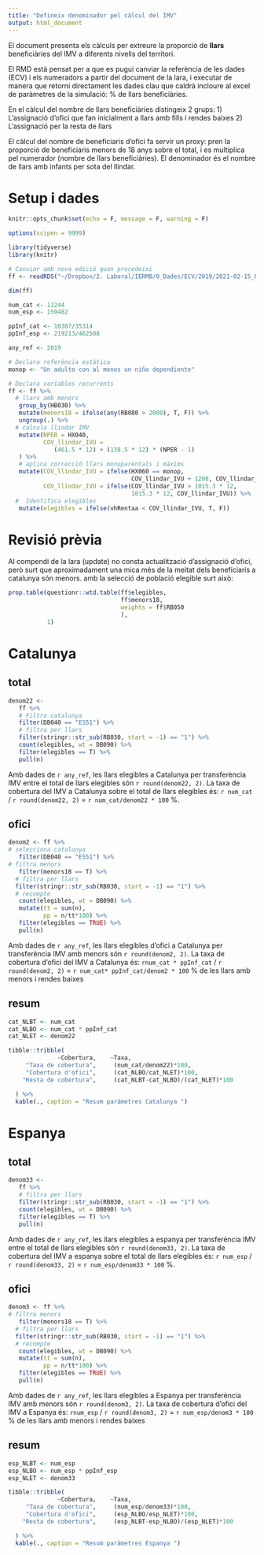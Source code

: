 ```yaml
---
title: "Defineix denominador pel càlcul del IMV"
output: html_document
---
```


El document presenta els càlculs per extreure la proporció de __llars__ beneficiàries del IMV a diferents nivells del territori. 

El RMD està pensat per a que es pugui canviar la referència de les dades (ECV) i els numeradors a partir del document de la lara, i executar de manera que retorni directament les dades clau que caldrà incloure al excel de paràmetres de la simulació: % de llars beneficiàries. 

En el càlcul del nombre de llars beneficiàries distingeix 2 grups: 
    1) L'assignació d'ofici que fan inicialment a llars amb fills i rendes baixes
    2) L'assignació per la resta de llars

El càlcul del nombre de beneficiaris d'ofici fa servir un proxy: pren la proporció de beneficiaris menors de 18 anys sobre el total, i es multiplica pel numerador (nombre de llars beneficiàries). El denominador és el nombre de llars amb infants per sota del llindar. 

# Setup i dades

```r
knitr::opts_chunk$set(echo = F, message = F, warning = F)

options(scipen = 9999)

```

```r
library(tidyverse)
library(knitr)
```


```r
# Canviar amb nova edició quan procedeixi
ff <- readRDS("~/Dropbox/2. Laboral/IERMB/0_Dades/ECV/2019/2021-02-15_RPHD.RDS")

dim(ff)
```

```r
num_cat <- 11244
num_esp <- 159482

ppInf_cat <- 18307/35314
ppInf_esp <- 219213/462508

any_ref <- 2019
```


```r
# Declara referència estàtica
monop <- "Un adulto con al menos un niño dependiente"

```

```r
# Declara variables recurrents
ff <- ff %>% 
  # llars amb menors
   group_by(HB030) %>% 
   mutate(menors18 = ifelse(any(RB080 > 2000), T, F)) %>% 
   ungroup(.) %>% 
  # calcula llindar IMV
   mutate(NPER = HX040, 
          COV_llindar_IVU = 
             (461.5 * 12) + (138.5 * 12) * (NPER - 1)
   ) %>% 
   # aplica correcció llars monoparentals i màxims
   mutate(COV_llindar_IVU = ifelse(HX060 == monop, 
                                   COV_llindar_IVU + 1200, COV_llindar_IVU), 
          COV_llindar_IVU = ifelse(COV_llindar_IVU > 1015.3 * 12, 
                                   1015.3 * 12, COV_llindar_IVU)) %>% 
  #  Identifica elegibles
   mutate(elegibles = ifelse(vhRentaa < COV_llindar_IVU, T, F))

```

# Revisió prèvia

Al compendi de la lara (update) no consta actualització d'assignació d'ofici, però surt que aproximadament una mica més de la meitat dels beneficiaris a catalunya són menors. amb la selecció de població elegible surt això: 

```r
prop.table(questionr::wtd.table(ff$elegibles, 
                                ff$menors18, 
                                weights = ff$RB050
                                ), 
           1)
```


# Catalunya {.tabset}

## total
```r
denom22 <- 
   ff %>%
   # Filtra catalunya
   filter(DB040 == "ES51") %>% 
   # filtra per llars
   filter(stringr::str_sub(RB030, start = -1) == "1") %>% 
   count(elegibles, wt = DB090) %>%
   filter(elegibles == T) %>%
   pull(n)

```

Amb dades de `r any_ref`, les llars elegibles a Catalunya per transferència IMV entre el total de llars elegibles són `r round(denom22, 2)`. La taxa de cobertura del IMV a Catalunya sobre el total de llars elegibles és: `r num_cat` / `r round(denom22, 2)` = `r num_cat/denom22 * 100` %. 

## ofici
```r
denom2 <- ff %>% 
# selecciona catalunya
   filter(DB040 == "ES51") %>% 
# filtra menors
   filter(menors18 == T) %>% 
  # filtra per llars
  filter(stringr::str_sub(RB030, start = -1) == "1") %>% 
  # recompte
   count(elegibles, wt = DB090) %>% 
   mutate(tt = sum(n), 
          pp = n/tt*100) %>% 
   filter(elegibles == TRUE) %>% 
   pull(n)

```


Amb dades de `r any_ref`, les llars elegibles d'ofici a Catalunya per transferència IMV amb menors són `r round(denom2, 2)`. La taxa de cobertura d'ofici del IMV a Catalunya és: `rnum_cat * ppInf_cat` / `r round(denom2, 2)` = `r num_cat* ppInf_cat/denom2 * 100` % de les llars amb menors i rendes baixes 




## resum

```r
cat_NLBT <- num_cat
cat_NLBO <- num_cat * ppInf_cat
cat_NLET <- denom22
```

```r
tibble::tribble(
              ~Cobertura,    ~Taxa,
     "Taxa de cobertura",     (num_cat/denom22)*100,
     "Cobertura d'ofici",     (cat_NLBO/cat_NLET)*100,
    "Resta de cobertura",     (cat_NLBT-cat_NLBO)/(cat_NLET)*100

  ) %>% 
  kable(., caption = "Resum paràmetres Catalunya ")

```


# Espanya {.tabset}

## total
```r
denom33 <- 
   ff %>%
   # filtra per llars
   filter(stringr::str_sub(RB030, start = -1) == "1") %>% 
   count(elegibles, wt = DB090) %>%
   filter(elegibles == T) %>%
   pull(n)

```

Amb dades de `r any_ref`, les llars elegibles a espanya per transferència IMV entre el total de llars elegibles són `r round(denom33, 2)`. La taxa de cobertura del IMV a espanya sobre el total de llars elegibles és: `r num_esp` / `r round(denom33, 2)` = `r num_esp/denom33 * 100` %. 

## ofici
```r
denom3 <- ff %>% 
# filtra menors
   filter(menors18 == T) %>% 
  # filtra per llars
  filter(stringr::str_sub(RB030, start = -1) == "1") %>% 
  # recompte
   count(elegibles, wt = DB090) %>% 
   mutate(tt = sum(n), 
          pp = n/tt*100) %>% 
   filter(elegibles == TRUE) %>% 
   pull(n)

```

Amb dades de `r any_ref`, les llars elegibles a Espanya per transferència IMV amb menors són `r round(denom3, 2)`. La taxa de cobertura d'ofici del IMV a Espanya és: `rnum_esp` / `r round(denom3, 2)` = `r num_esp/denom3 * 100` % de les llars amb menors i rendes baixes 


## resum

```r
esp_NLBT <- num_esp
esp_NLBO <- num_esp * ppInf_esp
esp_NLET <- denom33
```

```r
tibble::tribble(
              ~Cobertura,    ~Taxa,
     "Taxa de cobertura",     (num_esp/denom33)*100,
     "Cobertura d'ofici",     (esp_NLBO/esp_NLET)*100,
    "Resta de cobertura",     (esp_NLBT-esp_NLBO)/(esp_NLET)*100

  ) %>% 
  kable(., caption = "Resum paràmetres Espanya ")

```
